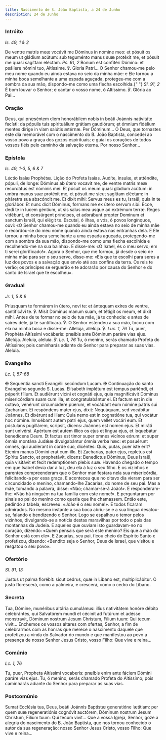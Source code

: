 ```yaml
---
title: Nascimento de S. João Baptista, a 24 de Junho
description: 24 de Junho
---
```


### Intróito

<em>Is. 49, 1 & 2</em>

<div class="side-by-side not-content">
  <span>
    De ventre matris meæ vocávit me Dóminus in nómine meo: et pósuit os meum ut
    gládium acútum: sub teguménto manus suæ protéxit me, et pósuit me quasi
    sagíttam eléctam. <em>Ps. 91, 2</em> Bonum est confitéri Dómino: et psállere
    nómini tuo, Altíssime. ℣. Gloria Patri...
  </span>
  <span>
    O Senhor chamou-me pelo meu nome quando eu ainda estava no seio da minha
    mãe: e Ele tornou a minha boca semelhante a uma espada aguçada, protegeu-me
    com a sombra da sua mão, dispondo-me como uma flecha escolhida.{" "}
    <em>Sl. 91, 2</em> É bom louvar o Senhor; e cantar o vosso nome, ó
    Altíssimo. ℣. Glória ao Pai...
  </span>
</div>

### Oração

<div class="side-by-side not-content">
  <span>
    Deus, qui præséntem diem honorábilem nobis in beáti Joánnis nativitáte
    fecísti: da pópulis tuis spirituálium grátiam gaudiórum; et ómnium fidélium
    mentes dirige in viam salútis ætérnæ. Per Dóminum...
  </span>
  <span>
    Ó Deus, que tornastes este dia memorável com o nascimento do B. João
    Baptista, concedei ao vosso povo a graça dos gozos espirituais; e guiai os
    corações de todos vossos fiéis pelo caminho da salvação eterna. Por nosso
    Senhor...
  </span>
</div>

### Epístola

<em>Is. 49, 1-3, 5, 6 & 7</em>

<div class="side-by-side not-content">
  <span>Léctio Isaíæ Prophétæ.</span>
  <span>Lição do Profeta Isaías.</span>
  <span>
    Audíte, ínsulæ, et atténdite, pópuli, de longe: Dóminus ab útero vocavit me,
    de ventre matris meæ recordátus est nóminis mei. Et pósuit os meum quasi
    gládium acútum: in umbra manus suæ protéxit me, et pósuit me sicut sagíttam
    eléctam: in pháretra sua abscóndit me. Et dixit mihi: Servus meus es tu,
    Israël, quia in te gloriábor. Et nunc dicit Dóminus, formans me ex útero
    servum sibi: Ecce, dedi te in lucem géntium, ut sis salus mea usque ad
    extrémum terræ. Reges vidébunt, et consúrgent príncipes, et adorábunt
    propter Dominum et sanctum Israël, qui elégit te.
  </span>
  <span>
    Escutai, ó ilhas, e vós, ó povos longínquos, ouvi: «O Senhor chamou-me
    quando eu ainda estava no seio de minha mãe e recordou-se do meu nome quando
    ainda estava nas entranhas dela. E Ele tornou a minha boca semelhante a uma
    espada aguçada, protegendo-me com a sombra da sua mão, dispondo-me como uma
    flecha escolhida e recolhendo-me na sua bainha». E disse-me: «Ó Israel, és o
    meu servo; em ti serei glorificado!». Agora o Senhor, que me formou, já
    desde o seio de minha mãe para ser o seu servo, disse-me: «Eis que te
    escolhi para seres a luz dos povos e a salvação que envio até aos confins da
    terra. Os reis te verão; os príncipes se erguerão e te adorarão por causa do
    Senhor e do santo de Israel que te escolheu».
  </span>
</div>

### Gradual

<em>Jr. 1, 5 & 9</em>

<div class="side-by-side not-content">
  <span>
    Priusquam te formárem in útero, novi te: et ántequam exíres de ventre,
    santificávi te. ℣. Misit Dóminus manum suam, et tétigit os meum, et dixit
    mihi.
  </span>
  <span>
    Antes de te formar no seio de tua mãe, já te conhecia: e antes de saíres
    dele, já te santificara. ℣. O Senhor estendeu a sua mão, tocou com ela na
    minha boca e disse-me:
  </span>
  <span>
    Allelúja, allelúja. ℣. <em>Luc. 1, 76</em> Tu, puer, Prophéta Altíssimi
    vocáberis: præíbis ante Dóminum paráre vias ejus. Allelúja.
  </span>
  <span>
    Aleluia, aleluia. ℣. <em>Lc. 1, 76</em> Tu, ó menino, serás chamado Profeta
    do Altíssimo; pois caminharás adiante do Senhor para preparar as suas vias.
    Aleluia.
  </span>
</div>

### Evangelho

<em>Lc. 1, 57-68</em>

<div class="side-by-side not-content">
  <span>
    <span class="text-red-500">✠</span> Sequéntia sancti Evangélii secúndum
    Lucam.
  </span>
  <span>
    <span class="text-red-500">✠</span> Continuação do santo Evangelho segundo
    S. Lucas.
  </span>
  <span>
    Elísabeth implétum est tempus pariéndi, et péperit fílium. Et audiérunt
    vicíni et cognáti ejus, quia magnificávit Dóminus misericórdiam suam cum
    illa, et congratulabántur ei. Et factum est in die octávo, venérunt
    circumcídere púerum, et vocábant eum nómine patris sui Zacharíam. Et
    respóndens mater ejus, dixit: Nequáquam, sed vocábitur Joánnes. Et dixérunt
    ad illam: Quia nemo est in cognatióne tua, qui vocátur hoc nómine. Innuébant
    autem patri ejus, quem vellet vocári eum. Et póstulans pugillárem, scripsit,
    dicens: Joánnes est nomen ejus. Et miráti sunt univérsi. Apértum est autem
    illico os ejus et lingua ejus, et loquebátur benedícens Deum. Et factus est
    timor super omnes vicínos eórum: et super ómnia montána Judǽæ divulgabántur
    ómnia verba hæc: et posuérunt omnes, qui audíerant in corde suo, dicéntes:
    Quis, putas, puer iste erit? Etenim manus Dómini erat cum illo. Et
    Zacharías, pater ejus, repletus est Spíritu Sancto, et prophetávit, dicens:
    Benedíctus Dóminus, Deus Israël, quia visitávit et fecit redemptiónem plebis
    suæ.
  </span>
  <span>
    Havendo chegado o tempo em que Isabel devia dar à luz, deu ela à luz o seu
    filho. E os vizinhos e parentes compreenderam que o Senhor manifestara nela
    sua misericórdia, felicitando-a por essa graça. E aconteceu que no oitavo
    dia vieram para ser circuncidado o menino, chamando-lhe Zacarias, do nome de
    seu pai. Mas a mãe, tomando a palavra, disse: «Não; chamar-se-á João!». E
    responderam-lhe: «Não há ninguém na tua família com este nome!». E
    perguntaram por sinais ao pai do menino como queria que lhe chamassem. Então
    este, pedindo a tabela, escreveu: «João é o seu nome!». E todos ficaram
    admirados. No mesmo instante a sua boca abriu-se e a sua língua desatou-se,
    falando e bendizendo o Senhor. Logo se espalhou o temor pelos vizinhos,
    divulgando-se a notícia destas maravilhas por todo o país das montanhas da
    Judeia. E aqueles que ouviam isto guardavam-no no coração, dizendo: «Quem
    pensais que será este menino? Eis que a mão do Senhor está com ele». E
    Zacarias, seu pai, ficou cheio do Espírito Santo e profetizou, dizendo:
    «Bendito seja o Senhor, Deus de Israel, que visitou e resgatou o seu povo».
  </span>
</div>

### Ofertório

<em>Sl. 91, 13</em>

<div class="side-by-side not-content">
  <span>
    Justus ut palma florébit: sicut cedrus, quæ in Líbano est, multiplicábitur.
  </span>
  <span>
    O justo florescerá, como a palmeira, e crescerá, como o cedro do Líbano.
  </span>
</div>

### Secreta

<div class="side-by-side not-content">
  <span>
    Tua, Dómine, munéribus altária cumulámus: illíus nativitátem honóre débito
    celebrántes, qui Salvatórem mundi et cécinit ad futúrum et adésse
    monstravit, Dóminum nostrum Jesum Christum, Fílium tuum: Qui tecum vivit...
  </span>
  <span>
    Enchemos os vossos altares com ofertas, Senhor, a fim de celebrarmos com as
    honras que merece o nascimento daquele que profetizou a vinda do Salvador do
    mundo e que manifestou ao povo a presença de nosso Senhor Jesus Cristo,
    vosso Filho: Que vive e reina...
  </span>
</div>

### Comúnio

<em>Lc. 1, 76</em>

<div class="side-by-side not-content">
  <span>
    Tu, puer, Propheta Altíssimi vocaberis: præíbis enim ante fáciem Dómini
    paráre vias ejus.
  </span>
  <span>
    Tu, ó menino, serás chamado Profeta do Altíssimo; pois caminharás adiante do
    Senhor para preparar as suas vias.
  </span>
</div>

### Postcomúnio

<div class="side-by-side not-content">
  <span>
    Sumat Ecclésia tua, Deus, beáti Joánnis Baptístæ generatióne lætítiam: per
    quem suæ regeneratiónis cognóvit auctórem, Dóminum nostrum Jesum Christum,
    Fílium tuum: Qui tecum vivit...
  </span>
  <span>
    Que a vossa Igreja, Senhor, goze a alegria do nascimento do B. João
    Baptista, que nos tornou conhecido o autor da sua regeneração: nosso Senhor
    Jesus Cristo, vosso Filho: Que vive e reina...
  </span>
</div>
